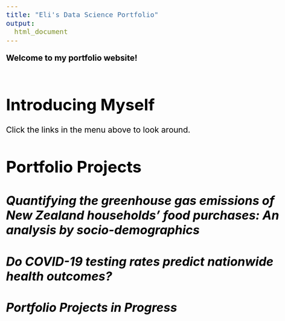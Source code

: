 ```yaml
---
title: "Eli's Data Science Portfolio"
output: 
  html_document
---
```


<style type="text/css">
  body{
  font-size: 16pt;
  color: black; 
}
</style>


**Welcome to my portfolio website!** <br><br>


# **Introducing Myself**

Click the links in the menu above to look around.

# **Portfolio Projects**

## *Quantifying the greenhouse gas emissions of New Zealand households’ food purchases: An analysis by socio-demographics*
## *Do COVID-19 testing rates predict nationwide health outcomes?*
## *Portfolio Projects in Progress*



